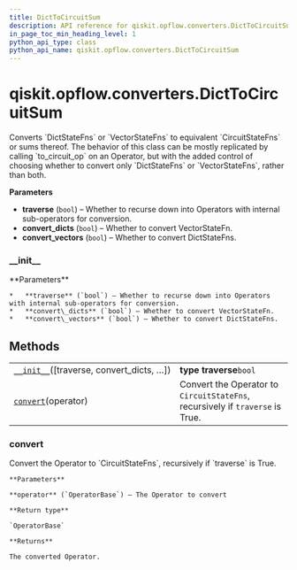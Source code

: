 ```yaml
---
title: DictToCircuitSum
description: API reference for qiskit.opflow.converters.DictToCircuitSum
in_page_toc_min_heading_level: 1
python_api_type: class
python_api_name: qiskit.opflow.converters.DictToCircuitSum
---
```


<span id="qiskit-opflow-converters-dicttocircuitsum" />

# qiskit.opflow\.converters.DictToCircuitSum

<Class id="qiskit.opflow.converters.DictToCircuitSum" isDedicatedPage={true} github="https://github.com/qiskit/qiskit/tree/stable/0.18/qiskit/opflow/converters/dict_to_circuit_sum.py" signature="DictToCircuitSum(traverse=True, convert_dicts=True, convert_vectors=True)" modifiers="class">
  Converts `DictStateFns` or `VectorStateFns` to equivalent `CircuitStateFns` or sums thereof. The behavior of this class can be mostly replicated by calling `to_circuit_op` on an Operator, but with the added control of choosing whether to convert only `DictStateFns` or `VectorStateFns`, rather than both.

  **Parameters**

  *   **traverse** (`bool`) – Whether to recurse down into Operators with internal sub-operators for conversion.
  *   **convert\_dicts** (`bool`) – Whether to convert VectorStateFn.
  *   **convert\_vectors** (`bool`) – Whether to convert DictStateFns.

  ### \_\_init\_\_

  <Function id="qiskit.opflow.converters.DictToCircuitSum.__init__" signature="__init__(traverse=True, convert_dicts=True, convert_vectors=True)">
    **Parameters**

    *   **traverse** (`bool`) – Whether to recurse down into Operators with internal sub-operators for conversion.
    *   **convert\_dicts** (`bool`) – Whether to convert VectorStateFn.
    *   **convert\_vectors** (`bool`) – Whether to convert DictStateFns.
  </Function>

  ## Methods

  |                                                                                                                                                        |                                                                               |
  | ------------------------------------------------------------------------------------------------------------------------------------------------------ | ----------------------------------------------------------------------------- |
  | [`__init__`](#qiskit.opflow.converters.DictToCircuitSum.__init__ "qiskit.opflow.converters.DictToCircuitSum.__init__")(\[traverse, convert\_dicts, …]) | **type traverse**`bool`                                                       |
  | [`convert`](#qiskit.opflow.converters.DictToCircuitSum.convert "qiskit.opflow.converters.DictToCircuitSum.convert")(operator)                          | Convert the Operator to `CircuitStateFns`, recursively if `traverse` is True. |

  ### convert

  <Function id="qiskit.opflow.converters.DictToCircuitSum.convert" signature="convert(operator)">
    Convert the Operator to `CircuitStateFns`, recursively if `traverse` is True.

    **Parameters**

    **operator** (`OperatorBase`) – The Operator to convert

    **Return type**

    `OperatorBase`

    **Returns**

    The converted Operator.
  </Function>
</Class>

